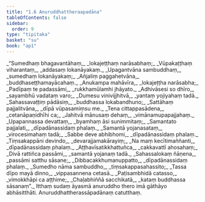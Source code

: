 ```yaml
---
title: "1.6 Anuruddhattheraapadāna"
tableOfContents: false
sidebar:
  order: 9
type: "tipitaka"
basket: "su"
book: "ap1"
---
```



<DynamicBreadcrumb />

<Division number="421" book="ap1">

<Paragraph number="434" type="verses" book="ap1">
_“Sumedhaṃ bhagavantāhaṃ,_  
_lokajeṭṭhaṃ narāsabhaṃ;_  
_Vūpakaṭṭhaṃ viharantaṃ,_  
_addasaṃ lokanāyakaṃ._  

</Paragraph>

</Division>
<Division number="422" book="ap1">

<Paragraph number="435" type="verses" book="ap1">
_Upagantvāna sambuddhaṃ,_  
_sumedhaṃ lokanāyakaṃ;_  
_Añjaliṃ paggahetvāna,_  
_buddhaseṭṭhamayācahaṃ._  

</Paragraph>

</Division>
<Division number="423" book="ap1">

<Paragraph number="436" type="verses" book="ap1">
_Anukampa mahāvīra,_  
_lokajeṭṭha narāsabha;_  
_Padīpaṃ te padassāmi,_  
_rukkhamūlamhi jhāyato._  

</Paragraph>

</Division>
<Division number="424" book="ap1">

<Paragraph number="437" type="verses" book="ap1">
_Adhivāsesi so dhīro,_  
_sayambhū vadataṃ varo;_  
_Dumesu vinivijjhitvā,_  
_yantaṃ yojiyahaṃ tadā._  

</Paragraph>

</Division>
<Division number="425" book="ap1">

<Paragraph number="438" type="verses" book="ap1">
_Sahassavaṭṭiṃ pādāsiṃ,_  
_buddhassa lokabandhuno;_  
_Sattāhaṃ pajjalitvāna,_  
_dīpā vūpasamiṃsu me._  

</Paragraph>

</Division>
<Division number="426" book="ap1">

<Paragraph number="439" type="verses" book="ap1">
_Tena cittappasādena,_  
_cetanāpaṇidhīhi ca;_  
_Jahitvā mānusaṃ dehaṃ,_  
_vimānamupapajjahaṃ._  

</Paragraph>

</Division>
<Division number="427" book="ap1">

<Paragraph number="440" type="verses" book="ap1">
_Upapannassa devattaṃ,_  
_byamhaṃ āsi sunimmitaṃ;_  
_Samantato pajjalati,_  
_dīpadānassidaṃ phalaṃ._  

</Paragraph>

</Division>
<Division number="428" book="ap1">

<Paragraph number="441" type="verses" book="ap1">
_Samantā yojanasataṃ,_  
_virocesimahaṃ tadā;_  
_Sabbe deve abhibhomi,_  
_dīpadānassidaṃ phalaṃ._  

</Paragraph>

</Division>
<Division number="429" book="ap1">

<Paragraph number="442" type="verses" book="ap1">
_Tiṃsakappāni devindo,_  
_devarajjamakārayiṃ;_  
_Na maṃ kecītimaññanti,_  
_dīpadānassidaṃ phalaṃ._  

</Paragraph>

</Division>
<Division number="430" book="ap1">

<Paragraph number="443" type="verses" book="ap1">
_Aṭṭhavīsatikkhattuñca,_  
_cakkavattī ahosahaṃ;_  
_Divā rattiñca passāmi,_  
_samantā yojanaṃ tadā._  

</Paragraph>

</Division>
<Division number="431" book="ap1">

<Paragraph number="444" type="verses" book="ap1">
_Sahassalokaṃ ñāṇena,_  
_passāmi satthu sāsane;_  
_Dibbacakkhumanuppatto,_  
_dīpadānassidaṃ phalaṃ._  

</Paragraph>

</Division>
<Division number="432" book="ap1">

<Paragraph number="445" type="verses" book="ap1">
_Sumedho nāma sambuddho,_  
_tiṃsakappasahassito;_  
_Tassa dīpo mayā dinno,_  
_vippasannena cetasā._  

</Paragraph>

</Division>
<Division number="433" book="ap1">

<Paragraph number="446" type="verses" book="ap1">
_Paṭisambhidā catasso,_  
_vimokkhāpi ca aṭṭhime;_  
_Chaḷabhiññā sacchikatā,_  
_kataṃ buddhassa sāsanaṃ”._  

</Paragraph>

<Paragraph number="447" book="ap1">
Itthaṃ sudaṃ āyasmā anuruddho thero imā gāthāyo abhāsitthāti.

</Paragraph>
</Division>

<Paragraph number="448" type="center" book="ap1">
Anuruddhattherassāpadānaṃ catutthaṃ.
</Paragraph>
